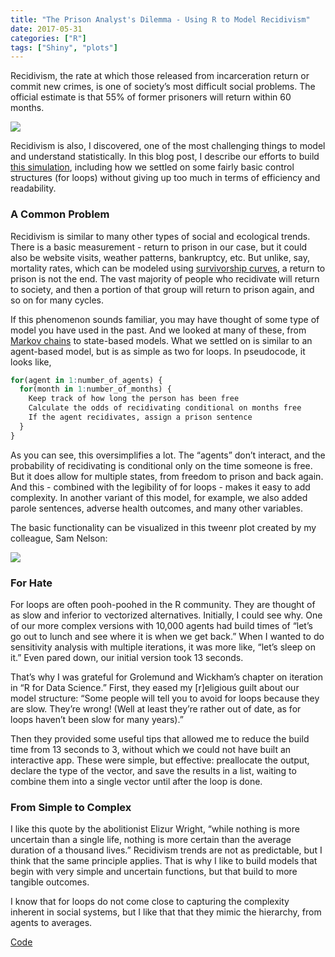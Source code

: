 ```yaml
---
title: "The Prison Analyst's Dilemma - Using R to Model Recidivism"
date: 2017-05-31
categories: ["R"]
tags: ["Shiny", "plots"]
---
```


Recidivism, the rate at which those released from incarceration return or commit new crimes, is one of society’s most difficult social problems. The official estimate is that 55% of former prisoners will return within 60 months.

![](https://static1.squarespace.com/static/57e1fc9c20099e1414dc6070/t/592890393e00bedb90f8b8da/1495830599102/?format=1000w)  

Recidivism is also, I discovered, one of the most challenging things to model and understand statistically. In this blog post, I describe our efforts to build [this simulation](https://daniel-hadley.shinyapps.io/Recidivism_App/), including how we settled on some fairly basic control structures (for loops) without giving up too much in terms of efficiency and readability. 

### A Common Problem
Recidivism is similar to many other types of social and ecological trends. There is a basic measurement - return to prison in our case, but it could also be website visits, weather patterns, bankruptcy, etc. But unlike, say, mortality rates, which can be modeled using [survivorship curves](https://en.wikipedia.org/wiki/Survivorship_curve), a return to prison is not the end. The vast majority of people who recidivate will return to society, and then a portion of that group will return to prison again, and so on for many cycles. 

If this phenomenon sounds familiar, you may have thought of some type of model you have used in the past. And we looked at many of these, from [Markov chains](http://setosa.io/ev/markov-chains/) to state-based models. What we settled on is similar to an agent-based model, but is as simple as two for loops. In pseudocode, it looks like,


```r

for(agent in 1:number_of_agents) {
  for(month in 1:number_of_months) {
    Keep track of how long the person has been free
    Calculate the odds of recidivating conditional on months free
    If the agent recidivates, assign a prison sentence 
  }
}

```

As you can see, this oversimplifies a lot. The “agents” don’t interact, and the probability of recidivating is conditional only on the time someone is free. But it does allow for multiple states, from freedom to prison and back again. And this - combined with the legibility of for loops - makes it easy to add complexity. In another variant of this model, for example, we also added parole sentences, adverse health outcomes, and many other variables.

The basic functionality can be visualized in this tweenr plot created by my colleague, Sam Nelson:

![](https://raw.githubusercontent.com/Sorenson-Impact/Recidivism_App/master/www/model_output.gif)  

### For Hate
For loops are often pooh-poohed in the R community. They are thought of as slow and inferior to vectorized alternatives. Initially, I could see why. One of our more complex versions with 10,000 agents had build times of “let’s go out to lunch and see where it is when we get back.” When I wanted to do sensitivity analysis with multiple iterations, it was more like, “let’s sleep on it.” Even pared down, our initial version took 13 seconds.

That’s why I was grateful for Grolemund and Wickham’s chapter on iteration in “R for Data Science.” First, they eased my [r]eligious guilt about our model structure: “Some people will tell you to avoid for loops because they are slow. They’re wrong! (Well at least they’re rather out of date, as for loops haven’t been slow for many years).” 

Then they provided some useful tips that allowed me to reduce the build time from 13 seconds to 3, without which we could not have built an interactive app. These were simple, but effective: preallocate the output, declare the type of the vector, and save the results in a list, waiting to combine them into a single vector until after the loop is done.

### From Simple to Complex
I like this quote by the abolitionist Elizur Wright, “while nothing is more uncertain than a single life, nothing is more certain than the average duration of a thousand lives.” Recidivism trends are not as predictable, but I think that the same principle applies. That is why I like to build models that begin with very simple and uncertain functions, but that build to more tangible outcomes. 

I know that for loops do not come close to capturing the complexity inherent in social systems, but I like that that they mimic the hierarchy, from agents to averages. 

[Code](https://github.com/Sorenson-Impact/Recidivism_App)
